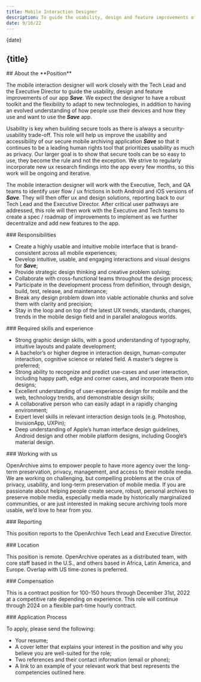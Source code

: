 ```yaml
---
title: Mobile Interaction Designer
description: To guide the usability, design and feature improvements of our app Save, we’re seeking a mobile designer who will identify user flow/ux frictions, offer ux and design solutions, and create a roadmap of improvements to implement.
date: 9/16/22
---
```



<JobHeaderSection>
{date}

## {title}

</JobHeaderSection>

<AboutSection />

<AboutPositionSection>
## About the **Position**

The mobile interaction designer will work closely with the Tech Lead and the Executive Director to guide the usability, design and feature improvements of our app **_Save_**. We expect the designer to have a robust toolkit and the flexibility to adapt to new technologies, in addition to having an evolved understanding of how people use their devices and how they use and want to use the **_Save_** app.

Usability is key when building secure tools as there is always a security-usability trade-off. This role will help us improve the usability and accessibility of our secure mobile archiving application **_Save_** so that it continues to be a leading human rights tool that prioritizes usability as much as privacy. Our larger goal is to show that secure tools can be so easy to use, they become the rule and not the exception. We strive to regularly incorporate new ux research findings into the app every few months, so this work will be ongoing and iterative.

The mobile interaction designer will work with the Executive, Tech, and QA teams to identify user flow / ux frictions in both Android and iOS versions of **_Save_**. They will then offer ux and design solutions, reporting back to our Tech Lead and the Executive Director. After critical user pathways are addressed, this role will then work with the Executive and Tech teams to create a spec / roadmap of improvements to implement as we further decentralize and add new features to the app.  
  
</AboutPositionSection>

<DetailsSection>
<DetailItem>
### Responsibilities

- Create a highly usable and intuitive mobile interface that is brand-consistent across all mobile experiences;
- Develop intuitive, usable, and engaging interactions and visual designs for **_Save_**;
- Provide strategic design thinking and creative problem solving;
- Collaborate with cross-functional teams throughout the design process;
- Participate in the development process from definition, through design, build, test, release, and maintenance;
- Break any design problem down into viable actionable chunks and solve them with clarity and precision;
- Stay in the loop and on top of the latest UX trends, standards, changes, trends in the mobile design field and in parallel analogous worlds.
  
</DetailItem>
<DetailItem>
### Required skills and experience

- Strong graphic design skills, with a good understanding of typography, intuitive layouts and palate development;
- A bachelor’s or higher degree in interaction design, human-computer interaction, cognitive science or related field. A master’s degree is preferred;
- Strong ability to recognize and predict use-cases and user interaction, including happy path, edge and corner cases, and incorporate them into designs;
- Excellent understanding of user-experience design for mobile and the web, technology trends, and demonstrable design skills;
- A collaborative person who can easily adapt in a rapidly changing environment;
- Expert level skills in relevant interaction design tools  (e.g. Photoshop, InvisionApp, UXPin);
- Deep understanding of Apple’s human interface design guidelines, Android design and other mobile platform designs, including Google’s material design.

</DetailItem>
<DetailItem>
  ### Working with us

OpenArchive aims to empower people to have more agency over the long-term preservation, privacy, management, and access to their mobile media. We are working on challenging, but compelling problems at the crux of privacy, usability, and long-term preservation of mobile media. If you are passionate about helping people create secure, robust, personal archives to preserve mobile media, especially media made by historically marginalized communities, or are just interested in making secure archiving tools more usable, we’d love to hear from you.

</DetailItem>
<DetailItem>
  ### Reporting

This position reports to the OpenArchive Tech Lead and Executive Director.

</DetailItem>
<DetailItem>
  ### Location

This position is remote. OpenArchive operates as a distributed team, with core staff based in the U.S., and others based in Africa, Latin America, and Europe. Overlap with US time-zones is preferred.

</DetailItem>
<DetailItem>
  ### Compensation

This is a contract position for 100-150 hours through December 31st, 2022 at a competitive rate depending on experience. This role will continue through 2024 on a flexible part-time hourly contract.

</DetailItem>
<DetailItem>
  ### Application Process

To apply, please send the following:

- Your resume;
- A cover letter that explains your interest in the position and why you believe you are well-suited for the role;
- Two references and their contact information (email or phone);
- A link to an example of your relevant work that best represents the competencies outlined here.

</DetailItem>
</DetailsSection>

<DiverseSection />

